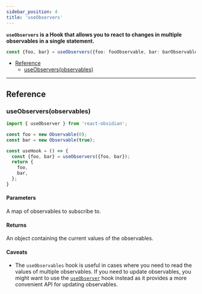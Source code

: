 ```yaml
---
sidebar_position: 4
title: 'useObservers'
---
```


**`useObservers` is a Hook that allows you to react to changes in multiple observables in a single statement.**

```ts
const {foo, bar} = useObservers({foo: fooObservable, bar: barObservable});
```

* [Reference](#reference)
  * [useObservers(observables)](#useobserversobservables)
___

## Reference
### useObservers(observables)

```ts
import { useObserver } from 'react-obsidian';

const foo = new Observable(0);
const bar = new Observable(true);

const useHook = () => {
  const {foo, bar} = useObservers({foo, bar});
  return {
    foo,
    bar,
  };
}
```

#### Parameters
A map of observables to subscribe to.

#### Returns
An object containing the current values of the observables.

#### Caveats
* The `useObservables` hook is useful in cases where you need to read the values of multiple observables. If you need to update observables, you might want to use the [`useObserver`](./useObserver) hook instead as it provides a more convenient API for updating observables.
